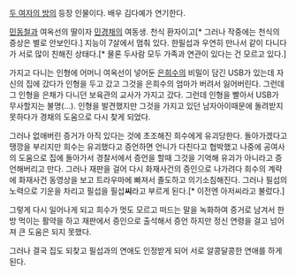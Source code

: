 [[두 여자의 방]]의 등장 인물이다. 배우 김다예가 연기한다.

[[민동철]]과 여옥선의 딸이자 [[민경채]]의 여동생. 천식 환자이고[* 그러나 작중에는 천식의 증상은 별로 안보인다.] 지능이 7살에서 멈춰 있다. 한필섭과 우연히 만나서 같이 다니다가 서로 많이 친해진 상태다.[* 물론 두사람 모두 가족과 연관이 있다는 건 모르고 있다.]

가지고 다니는 인형에 어머니 여옥선이 넣어둔 [[은희수]]의 비밀이 담긴 USB가 있는데 자신의 집에 갔다가 인형을 두고 갔고 그것을 은희수의 엄마가 버려서 잃어버린다. 그런데 그 인형을 은채가 다니던 보육관의 교사가 가지고 갔다. 그런데 인형을 빨아서 USB가 무사할지는 불명(...). 인형을 발견했지만 그것을 가지고 있던 남자아이때문에 돌려받지 못하다가 경채의 도움으로 다시 찾게 되었다.

그러나 없애버린 증거가 아직 있다는 것에 초조해진 희수에게 유괴당한다. 돌아가겠다고 땡깡을 부리지만 희수는 유괴했다고 증언하면 언니가 다친다고 협박했고 나중에 공여사의 도움으로 집에 돌아가서 경찰서에서 증언을 할때 그것을 기억해 유괴가 아니라고 증언해버리고 만다. 그러나 재판을 걸어 다시 화재사건의 증인으로 나가려다 희수의 계략에 화재사건 동영상을 보고 트라우마에 빠져서 졸도하고 의기소침해진다. 그러나 필섭의 노력으로 기운을 차리고 필섭을 필섭'''씨'''라고 부르게 된다.[* 이전엔  아저씨라고 불렀다.] 

그렇게 다시 일어나게 되고 희수가 멋도 모르고 떠드는 말을 녹화하여 증거로 남겨서 한방 먹이는 활약을 하고 재판에서 증인으로 출석해서 증언 하지만 정신 연령을 걸고 넘어져 큰 도움은 되지 못했다. 

그러나 결국 집도 되찾고 필섭과의 연애도 인정받게 되어 서로 알콩달콩한 연애를 하게 된다.
